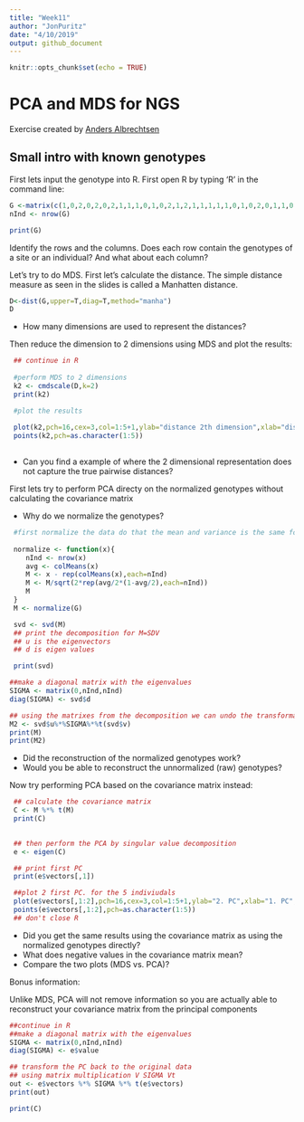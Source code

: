 ```yaml
---
title: "Week11"
author: "JonPuritz"
date: "4/10/2019"
output: github_document
---
```


```r
knitr::opts_chunk$set(echo = TRUE)
```
# PCA and MDS for NGS

Exercise created by [Anders Albrechtsen](http://www.popgen.dk/groupWiki/index.php/Anders_Albrechtsen)

## Small intro with known genotypes

First lets input the genotype into R. First open R by typing 'R' in the command line:
 
```r
G <-matrix(c(1,0,2,0,2,0,2,1,1,1,0,1,0,2,1,2,1,1,1,1,1,0,1,0,2,0,1,1,0,2,1,2,0,1,0),5,by=T)
nInd <- nrow(G)

print(G)
```

Identify the rows and the columns. Does each row contain the genotypes of a site or an individual? And what about each column?

Let's try to do MDS. First let's calculate the distance. The simple distance measure as seen in the slides is called a Manhatten distance.
 
```r


D<-dist(G,upper=T,diag=T,method="manha")
D


```

-  How many dimensions are used to represent the distances?
 
Then reduce the dimension to 2 dimensions using MDS and plot the results:

```r
 ## continue in R	
 
 #perform MDS to 2 dimensions
 k2 <- cmdscale(D,k=2)
 print(k2)
```
 
```r
 #plot the results
 
 plot(k2,pch=16,cex=3,col=1:5+1,ylab="distance 2th dimension",xlab="distance 1.  dimension",main="Multiple dimension scaling (MDS)")
 points(k2,pch=as.character(1:5))
 
```

* Can you find a example of where the 2 dimensional representation does not capture the true pairwise distances?

First lets try to perform PCA directy on the normalized genotypes without calculating the covariance matrix

* Why do we normalize the genotypes?
 
```r
 #first normalize the data do that the mean and variance is the same for each SNP
  
 normalize <- function(x){
    nInd <- nrow(x)
    avg <- colMeans(x)
    M <- x - rep(colMeans(x),each=nInd)
    M <- M/sqrt(2*rep(avg/2*(1-avg/2),each=nInd))
    M
 }
 M <- normalize(G)

 svd <- svd(M)
 ## print the decomposition for M=SDV
 ## u is the eigenvectors
 ## d is eigen values  

 print(svd)
```

```r
##make a diagonal matrix with the eigenvalues 
SIGMA <- matrix(0,nInd,nInd)
diag(SIGMA) <- svd$d 

## using the matrixes from the decomposition we can undo the transformation of our normalized genotypes
M2 <- svd$u%*%SIGMA%*%t(svd$v)
print(M)
print(M2)

```

 - Did the reconstruction of the normalized genotypes work?
 - Would you be able to reconstruct the unnormalized (raw) genotypes?

Now try performing PCA based on the covariance matrix instead:

```r
 
 ## calculate the covariance matrix
 C <- M %*% t(M)
 print(C)
 
```

```r
 ## then perform the PCA by singular value decomposition
 e <- eigen(C)	 

 ## print first PC
 print(e$vectors[,1])
```

```r
 ##plot 2 first PC. for the 5 indiviudals
 plot(e$vectors[,1:2],pch=16,cex=3,col=1:5+1,ylab="2. PC",xlab="1. PC",main="Principle component analysis (PCA)")
 points(e$vectors[,1:2],pch=as.character(1:5))
 ## don't close R
```

 - Did you get the same results using the covariance matrix as using the normalized genotypes directly?
 - What does negative values in the covariance matrix mean?
 - Compare the two plots (MDS vs. PCA)? 

Bonus information:

Unlike MDS, PCA will not remove information so you are actually able to reconstruct your covariance matrix from the principal components

```r
##continue in R
##make a diagonal matrix with the eigenvalues 
SIGMA <- matrix(0,nInd,nInd)
diag(SIGMA) <- e$value

## transform the PC back to the original data
## using matrix multiplication V SIGMA Vt
out <- e$vectors %*% SIGMA %*% t(e$vectors)
print(out)
```

```r
print(C)
```










 

